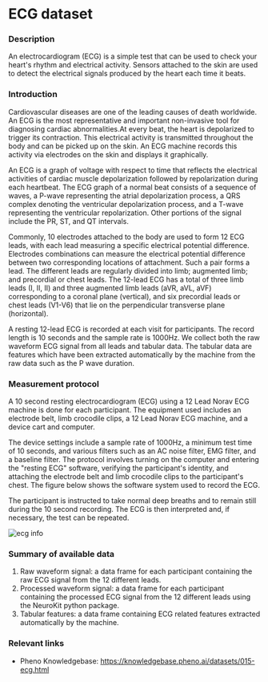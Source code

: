 # ECG dataset

### Description
An electrocardiogram (ECG) is a simple test that can be used to check your heart's rhythm and electrical activity. Sensors attached to the skin are used to detect the electrical signals produced by the heart each time it beats.

### Introduction
Cardiovascular diseases are one of the leading causes of death worldwide. An ECG is the most representative and important non-invasive tool for diagnosing cardiac abnormalities.At every beat, the heart is depolarized to trigger its contraction. This electrical activity is transmitted throughout the body and can be picked up on the skin. An ECG machine records this activity via electrodes on the skin and displays it graphically.

An ECG is a graph of voltage with respect to time that reflects the electrical activities of cardiac muscle depolarization followed by repolarization during each heartbeat. The ECG graph of a normal beat consists of a sequence of waves, a P-wave representing the atrial depolarization process, a QRS complex denoting the ventricular depolarization process, and a T-wave representing the ventricular repolarization. Other portions of the signal include the PR, ST, and QT intervals. 

Commonly, 10 electrodes attached to the body are used to form 12 ECG leads, with each lead measuring a specific electrical potential difference. Electrodes combinations can measure the electrical potential difference between two corresponding locations of attachment. Such a pair forms a lead. The different leads are regularly divided into limb; augmented limb; and precordial or chest leads. The 12-lead ECG has a total of three limb leads (I, II, II) and three augmented limb leads (aVR, aVL, aVF) corresponding to a coronal plane (vertical), and six precordial leads or chest leads (V1-V6) that lie on the perpendicular transverse plane (horizontal).

A resting 12-lead ECG is recorded at each visit for participants. The record length is 10 seconds and the sample rate is 1000Hz. We collect both the raw waveform ECG signal from all leads and tabular data. The tabular data are features which have been extracted automatically by the machine from the raw data such as the P wave duration.

### Measurement protocol
A 10 second resting electrocardiogram (ECG) using a 12 Lead Norav ECG machine is done for each participant. The equipment used includes an electrode belt, limb crocodile clips, a 12 Lead Norav ECG machine, and a device cart and computer. 

The device settings include a sample rate of 1000Hz, a minimum test time of 10 seconds, and various filters such as an AC noise filter, EMG filter, and a baseline filter. The protocol involves turning on the computer and entering the "resting ECG" software, verifying the participant's identity, and attaching the electrode belt and limb crocodile clips to the participant's chest. The figure below shows the software system used to record the ECG.

The participant is instructed to take normal deep breaths and to remain still during the 10 second recording. The ECG is then interpreted and, if necessary, the test can be repeated.

![ecg info](/md/folders/15/ecg_info.png)

### Summary of available data
1. Raw waveform signal: a data frame for each participant containing the raw ECG signal from the 12 different leads.
2. Processed waveform signal: a data frame for each participant containing the processed ECG signal from the 12 different leads using the NeuroKit python package.
3. Tabular features: a data frame containing ECG related features extracted automatically by the machine.

### Relevant links
* Pheno Knowledgebase: https://knowledgebase.pheno.ai/datasets/015-ecg.html

